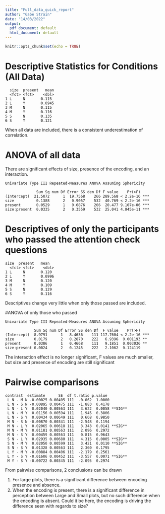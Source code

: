 ```yaml
---
title: "Full_data_quick_report"
author: "Gabe Strain"
date: "14/03/2022"
output:
  pdf_document: default
  html_document: default
---
```


```r
knitr::opts_chunk$set(echo = TRUE)
```

# Descriptive Statistics for Conditions (All Data)

```{}
  size  present   mean
  <fct> <fct>    <dbl>
1 L     N       0.115 
2 L     Y       0.0945
3 M     N       0.115 
4 M     Y       0.116 
5 S     N       0.135 
6 S     Y       0.121 
```

When all data are included, there is a consistent underestimation of correlation.

# ANOVA of all data

There are significant effects of size, presence of the encoding, and an interaction.

```{}
Univariate Type III Repeated-Measures ANOVA Assuming Sphericity

              Sum Sq num Df Error SS den Df F value    Pr(>F)    
(Intercept)  21.5072      1  19.7568    266 289.568 < 2.2e-16 ***
size          0.1388      2   0.9057    532  40.769 < 2.2e-16 ***
present       0.0529      1   0.6876    266  20.477 9.107e-06 ***
size:present  0.0335      2   0.3559    532  25.041 4.045e-11 ***
```

# Descriptives of only the participants who passed the attention check questions

```{}
size  present   mean
  <fct> <fct>    <dbl>
1 L     N       0.120 
2 L     Y       0.0996
3 M     N       0.120 
4 M     Y       0.109 
5 S     N       0.129 
6 S     Y       0.116 
```


Descriptives change very little when only those passed are included.

#ANOVA of only those who passed

```{}
Univariate Type III Repeated-Measures ANOVA Assuming Sphericity

             Sum Sq num Df Error SS den Df  F value    Pr(>F)    
(Intercept)  8.9791      1   8.4636    111 117.7604 < 2.2e-16 ***
size         0.0179      2   0.2870    222   6.9396  0.001193 ** 
present      0.0386      1   0.4668    111   9.1851  0.003036 ** 
size:present 0.0024      2   0.1245    222   2.1062  0.124119  
```

The interaction effect is no longer significant, F values are much smaller, but 
size and presence of encoding are still significant

# Pairwise comparisons

```{}
contrast  estimate      SE  df t.ratio p.value
 L N - M N -0.00025 0.00405 111  -0.062  1.0000
 L N - S N -0.00895 0.00475 111  -1.883  0.4178
 L N - L Y  0.02040 0.00563 111   3.622  0.0058 **SIG**
 L N - M Y  0.01156 0.00594 111   1.945  0.3806
 L N - S Y  0.00434 0.00649 111   0.668  0.9850
 M N - S N -0.00870 0.00341 111  -2.548  0.1194
 M N - L Y  0.02065 0.00618 111   3.343  0.0141 **SIG**
 M N - M Y  0.01181 0.00563 111   2.096  0.2972
 M N - S Y  0.00459 0.00563 111   0.815  0.9643
 S N - L Y  0.02935 0.00680 111   4.315  0.0005 **SIG**
 S N - M Y  0.02050 0.00599 111   3.421  0.0110 **SIG**
 S N - S Y  0.01328 0.00563 111   2.360  0.1795
 L Y - M Y -0.00884 0.00406 111  -2.179  0.2561
 L Y - S Y -0.01606 0.00452 111  -3.557  0.0071 **SIG**
 M Y - S Y -0.00722 0.00345 111  -2.095  0.2974

```


From pairwise comparisons, 2 conclusions can be drawn

 1. For large plots, there is a significant difference between encoding presence and absence.
 2. When the encoding is present, there is a significant difference in perception between Large and Small plots,
 but no such difference when the encoding is absent. Could it be here, the encoding is driving the difference 
 seen with regards to size?











